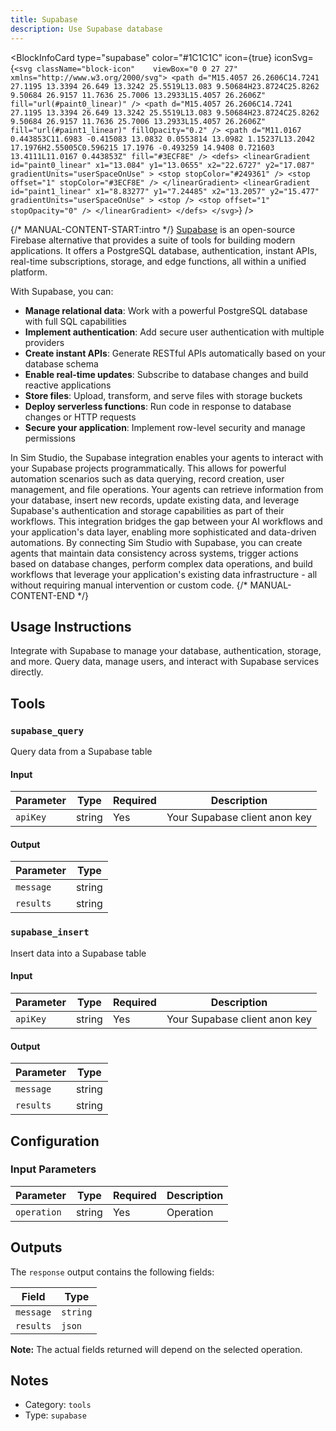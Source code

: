 ```yaml
---
title: Supabase
description: Use Supabase database
---
```



<BlockInfoCard 
  type="supabase"
  color="#1C1C1C"
  icon={true}
  iconSvg={`<svg className="block-icon"    viewBox="0 0 27 27" xmlns="http://www.w3.org/2000/svg">
      <path
        d="M15.4057 26.2606C14.7241 27.1195 13.3394 26.649 13.3242 25.5519L13.083 9.50684H23.8724C25.8262 9.50684 26.9157 11.7636 25.7006 13.2933L15.4057 26.2606Z"
        fill="url(#paint0_linear)"
      />
      <path
        d="M15.4057 26.2606C14.7241 27.1195 13.3394 26.649 13.3242 25.5519L13.083 9.50684H23.8724C25.8262 9.50684 26.9157 11.7636 25.7006 13.2933L15.4057 26.2606Z"
        fill="url(#paint1_linear)"
        fillOpacity="0.2"
      />
      <path
        d="M11.0167 0.443853C11.6983 -0.415083 13.0832 0.0553814 13.0982 1.15237L13.2042 17.1976H2.55005C0.596215 17.1976 -0.493259 14.9408 0.721603 13.4111L11.0167 0.443853Z"
        fill="#3ECF8E"
      />
      <defs>
        <linearGradient
          id="paint0_linear"
          x1="13.084"
          y1="13.0655"
          x2="22.6727"
          y2="17.087"
          gradientUnits="userSpaceOnUse"
        >
          <stop stopColor="#249361" />
          <stop offset="1" stopColor="#3ECF8E" />
        </linearGradient>
        <linearGradient
          id="paint1_linear"
          x1="8.83277"
          y1="7.24485"
          x2="13.2057"
          y2="15.477"
          gradientUnits="userSpaceOnUse"
        >
          <stop />
          <stop offset="1" stopOpacity="0" />
        </linearGradient>
      </defs>
    </svg>`}
/>

{/* MANUAL-CONTENT-START:intro */}
[Supabase](https://www.supabase.com/) is an open-source Firebase alternative that provides a suite of tools for building modern applications. It offers a PostgreSQL database, authentication, instant APIs, real-time subscriptions, storage, and edge functions, all within a unified platform.

With Supabase, you can:

- **Manage relational data**: Work with a powerful PostgreSQL database with full SQL capabilities
- **Implement authentication**: Add secure user authentication with multiple providers
- **Create instant APIs**: Generate RESTful APIs automatically based on your database schema
- **Enable real-time updates**: Subscribe to database changes and build reactive applications
- **Store files**: Upload, transform, and serve files with storage buckets
- **Deploy serverless functions**: Run code in response to database changes or HTTP requests
- **Secure your application**: Implement row-level security and manage permissions

In Sim Studio, the Supabase integration enables your agents to interact with your Supabase projects programmatically. This allows for powerful automation scenarios such as data querying, record creation, user management, and file operations. Your agents can retrieve information from your database, insert new records, update existing data, and leverage Supabase's authentication and storage capabilities as part of their workflows. This integration bridges the gap between your AI workflows and your application's data layer, enabling more sophisticated and data-driven automations. By connecting Sim Studio with Supabase, you can create agents that maintain data consistency across systems, trigger actions based on database changes, perform complex data operations, and build workflows that leverage your application's existing data infrastructure - all without requiring manual intervention or custom code.
{/* MANUAL-CONTENT-END */}


## Usage Instructions

Integrate with Supabase to manage your database, authentication, storage, and more. Query data, manage users, and interact with Supabase services directly.



## Tools

### `supabase_query`

Query data from a Supabase table

#### Input

| Parameter | Type | Required | Description |
| --------- | ---- | -------- | ----------- |
| `apiKey` | string | Yes | Your Supabase client anon key |

#### Output

| Parameter | Type |
| --------- | ---- |
| `message` | string |
| `results` | string |

### `supabase_insert`

Insert data into a Supabase table

#### Input

| Parameter | Type | Required | Description |
| --------- | ---- | -------- | ----------- |
| `apiKey` | string | Yes | Your Supabase client anon key |

#### Output

| Parameter | Type |
| --------- | ---- |
| `message` | string |
| `results` | string |



## Configuration

### Input Parameters

| Parameter | Type | Required | Description | 
| --------- | ---- | -------- | ----------- | 
| `operation` | string | Yes | Operation |



## Outputs

The `response` output contains the following fields:

| Field | Type |
| ----- | ---- |
| `message` | `string` |
| `results` | `json` |

**Note:** The actual fields returned will depend on the selected operation.


## Notes

- Category: `tools`
- Type: `supabase`
